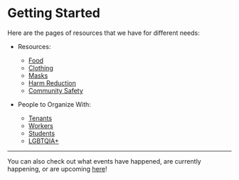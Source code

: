 # Getting Started

Here are the pages of resources that we have for different needs:
- Resources:
  - [Food](/resources/food)
  - [Clothing](/resources/clothing)
  - [Masks](/resources/masks)
  - [Harm Reduction](/resources/harm-reduction)
  - [Community Safety](/resources/community-safety)

- People to Organize With:
  - [Tenants](/organizing/tenants)
  - [Workers](/organizing/workers)
  - [Students](/organizing/students)
  - [LGBTQIA+](/organizing/lgbtqia+)

---

You can also check out what events have happened, are currently happening, or are upcoming [here](/events)!